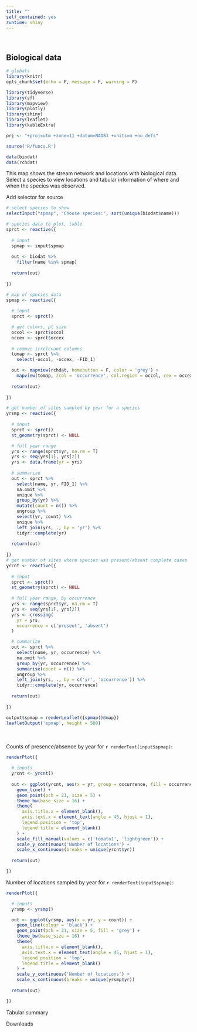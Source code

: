 ```yaml
---
title: ""
self_contained: yes
runtime: shiny
---
```


<br>

## Biological data

```r
# globals
library(knitr)
opts_chunk$set(echo = F, message = F, warning = F)

library(tidyverse)
library(sf)
library(mapview)
library(plotly)
library(shiny)
library(leaflet)
library(kableExtra)

prj <- "+proj=utm +zone=11 +datum=NAD83 +units=m +no_defs"

source('R/funcs.R')

data(biodat)
data(rchdat)
```

This map shows the stream network and locations with biological data.  Select a species to view locations and tabular information of where and when the species was observed.

Add selector for source

```r
# select species to show
selectInput("spmap", "Choose species:", sort(unique(biodat$name)))
```

```r
# species data to plot, table
sprct <- reactive({
  
  # input
  spmap <- input$spmap
  
  out <- biodat %>% 
    filter(name %in% spmap)
  
  return(out)
  
})

# map of species data
spmap <- reactive({
  
  # input
  sprct <- sprct()

  # get colors, pt size
  occol <- sprct$occol
  occex <- sprct$occex
  
  # remove irrelevant columns
  tomap <- sprct %>% 
    select(-occol, -occex, -FID_1)

  out <- mapview(rchdat, homebutton = F, color = 'grey') + 
    mapview(tomap, zcol = 'occurrence', col.region = occol, cex = occex, legend = T, homebutton = F, layer = 'occurrence')
 
  return(out)
 
})

# get number of sites sampled by year for a species
yrsmp <- reactive({
  
  # input
  sprct <- sprct()
  st_geometry(sprct) <- NULL

  # full year range
  yrs <- range(sprct$yr, na.rm = T)
  yrs <- seq(yrs[1], yrs[2])
  yrs <- data.frame(yr = yrs)
  
  # summarize  
  out <- sprct %>%
    select(name, yr, FID_1) %>% 
    na.omit %>% 
    unique %>% 
    group_by(yr) %>% 
    mutate(count = n()) %>% 
    ungroup %>% 
    select(yr, count) %>% 
    unique %>% 
    left_join(yrs, ., by = 'yr') %>% 
    tidyr::complete(yr)
  
  return(out)
  
})
# get number of sites where species was present/absent complete cases
yrcnt <- reactive({
  
  # input
  sprct <- sprct()
  st_geometry(sprct) <- NULL
  
  # full year range, by occurrence
  yrs <- range(sprct$yr, na.rm = T)
  yrs <- seq(yrs[1], yrs[2])
  yrs <- crossing(
    yr = yrs, 
    occurrence = c('present', 'absent')
  )

  # summarize
  out <- sprct %>%
    select(name, yr, occurrence) %>% 
    na.omit %>% 
    group_by(yr, occurrence) %>% 
    summarise(count = n()) %>% 
    ungroup %>% 
    left_join(yrs, ., by = c('yr', 'occurrence')) %>% 
    tidyr::complete(yr, occurrence)
  
  return(out)
  
})
```

```r
output$spmap = renderLeaflet({spmap()@map})
leafletOutput('spmap', height = 500)
```

<br></br>
Counts of presence/absence by year for `r renderText(input$spmap)`:
```r
renderPlot({

  # inputs
  yrcnt <- yrcnt()
  
  out <- ggplot(yrcnt, aes(x = yr, group = occurrence, fill = occurrence, y = count)) + 
    geom_line() +
    geom_point(pch = 21, size = 5) +
    theme_bw(base_size = 16) +
    theme(
      axis.title.x = element_blank(), 
      axis.text.x = element_text(angle = 45, hjust = 1), 
      legend.position = 'top', 
      legend.title = element_blank()
    ) + 
    scale_fill_manual(values = c('tomato1', 'lightgreen')) +
    scale_y_continuous('Number of locations') + 
    scale_x_continuous(breaks = unique(yrcnt$yr))
  
  return(out)

})
```

Number of locations sampled by year for `r renderText(input$spmap)`:
```r
renderPlot({

  # inputs
  yrsmp <- yrsmp()

  out <- ggplot(yrsmp, aes(x = yr, y = count)) + 
    geom_line(colour = 'black') +
    geom_point(pch = 21, size = 5, fill = 'grey') +
    theme_bw(base_size = 16) +
    theme(
      axis.title.x = element_blank(), 
      axis.text.x = element_text(angle = 45, hjust = 1), 
      legend.position = 'top', 
      legend.title = element_blank()
    ) + 
    scale_y_continuous('Number of locations') + 
    scale_x_continuous(breaks = unique(yrsmp$yr))
  
  return(out)

})
```

Tabular summary

Downloads

